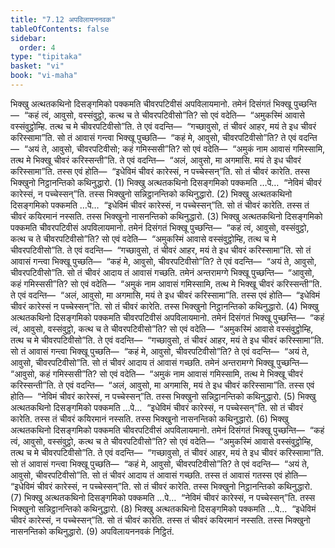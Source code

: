 ```yaml
---
title: "7.12 अपविलायननवक"
tableOfContents: false
sidebar:
  order: 4
type: "tipitaka"
basket: "vi"
book: "vi-maha"
---
```



<DynamicBreadcrumb />

<Division number="321" book="vi-maha">

<Paragraph number="1508" book="vi-maha">
भिक्खु अत्थतकथिनो दिसङ्गमिको पक्कमति चीवरपटिवीसं अपविलायमानो. तमेनं दिसंगतं भिक्खू पुच्छन्ति—  “कहं त्वं, आवुसो, वस्संवुट्ठो, कत्थ च ते चीवरपटिवीसो”ति? सो एवं वदेति—  “अमुकस्मिं आवासे वस्संवुट्ठोम्हि. तत्थ च मे चीवरपटिवीसो”ति. ते एवं वदन्ति—  “गच्छावुसो, तं चीवरं आहर, मयं ते इध चीवरं करिस्सामा”ति. सो तं आवासं गन्त्वा भिक्खू पुच्छति—  “कहं मे, आवुसो, चीवरपटिवीसो”ति? ते एवं वदन्ति—  “अयं ते, आवुसो, चीवरपटिवीसो; कहं गमिस्ससी”ति? सो एवं वदेति—  “अमुकं नाम आवासं गमिस्सामि, तत्थ मे भिक्खू चीवरं करिस्सन्ती”ति. ते एवं वदन्ति—  “अलं, आवुसो, मा अगमासि. मयं ते इध चीवरं करिस्सामा”ति. तस्स एवं होति—  “इधेविमं चीवरं कारेस्सं, न पच्चेस्सन्”ति. सो तं चीवरं कारेति. तस्स भिक्खुनो निट्ठानन्तिको कथिनुद्धारो. (1)
</Paragraph>

<Paragraph number="1509" book="vi-maha">
भिक्खु अत्थतकथिनो दिसङ्गमिको पक्कमति …पे…  “नेविमं चीवरं कारेस्सं, न पच्चेस्सन्”ति. तस्स भिक्खुनो सन्निट्ठानन्तिको कथिनुद्धारो. (2)
</Paragraph>

<Paragraph number="1510" book="vi-maha">
भिक्खु अत्थतकथिनो दिसङ्गमिको पक्कमति …पे…  “इधेविमं चीवरं कारेस्सं, न पच्चेस्सन्”ति. सो तं चीवरं कारेति. तस्स तं चीवरं कयिरमानं नस्सति. तस्स भिक्खुनो नासनन्तिको कथिनुद्धारो. (3)
</Paragraph>

</Division>
<Division number="322" book="vi-maha">

<Paragraph number="1511" book="vi-maha">
भिक्खु अत्थतकथिनो दिसङ्गमिको पक्कमति चीवरपटिवीसं अपविलायमानो. तमेनं दिसंगतं भिक्खू पुच्छन्ति—  “कहं त्वं, आवुसो, वस्संवुट्ठो, कत्थ च ते चीवरपटिवीसो”ति? सो एवं वदेति—  “अमुकस्मिं आवासे वस्संवुट्ठोम्हि, तत्थ च मे चीवरपटिवीसो”ति. ते एवं वदन्ति—  “गच्छावुसो, तं चीवरं आहर, मयं ते इध चीवरं करिस्सामा”ति. सो तं आवासं गन्त्वा भिक्खू पुच्छति—  “कहं मे, आवुसो, चीवरपटिवीसो”ति? ते एवं वदन्ति—  “अयं ते, आवुसो, चीवरपटिवीसो”ति. सो तं चीवरं आदाय तं आवासं गच्छति. तमेनं अन्तरामग्गे भिक्खू पुच्छन्ति—  “आवुसो, कहं गमिस्ससी”ति? सो एवं वदेति—  “अमुकं नाम आवासं गमिस्सामि, तत्थ मे भिक्खू चीवरं करिस्सन्ती”ति. ते एवं वदन्ति—  “अलं, आवुसो, मा अगमासि, मयं ते इध चीवरं करिस्सामा”ति. तस्स एवं होति—  “इधेविमं चीवरं कारेस्सं न पच्चेस्सन्”ति. सो तं चीवरं कारेति. तस्स भिक्खुनो निट्ठानन्तिको कथिनुद्धारो. (4)
</Paragraph>

<Paragraph number="1512" book="vi-maha">
भिक्खु अत्थतकथिनो दिसङ्गमिको पक्कमति चीवरपटिवीसं अपविलायमानो. तमेनं दिसंगतं भिक्खू पुच्छन्ति—  “कहं त्वं, आवुसो, वस्संवुट्ठो, कत्थ च ते चीवरपटिवीसो”ति? सो एवं वदेति—  “अमुकस्मिं आवासे वस्संवुट्ठोम्हि, तत्थ च मे चीवरपटिवीसो”ति. ते एवं वदन्ति—  “गच्छावुसो, तं चीवरं आहर, मयं ते इध चीवरं करिस्सामा”ति. सो तं आवासं गन्त्वा भिक्खू पुच्छति—  “कहं मे, आवुसो, चीवरपटिवीसो”ति? ते एवं वदन्ति—  “अयं ते, आवुसो, चीवरपटिवीसो”ति. सो तं चीवरं आदाय तं आवासं गच्छति. तमेनं अन्तरामग्गे भिक्खू पुच्छन्ति—  “आवुसो, कहं गमिस्ससी”ति? सो एवं वदेति—  “अमुकं नाम आवासं गमिस्सामि, तत्थ मे भिक्खू चीवरं करिस्सन्ती”ति. ते एवं वदन्ति—  “अलं, आवुसो, मा अगमासि, मयं ते इध चीवरं करिस्सामा”ति. तस्स एवं होति—  “नेविमं चीवरं कारेस्सं, न पच्चेस्सन्”ति. तस्स भिक्खुनो सन्निट्ठानन्तिको कथिनुद्धारो. (5)
</Paragraph>

<Paragraph number="1513" book="vi-maha">
भिक्खु अत्थतकथिनो दिसङ्गमिको पक्कमति …पे…  “इधेविमं चीवरं कारेस्सं, न पच्चेस्सन्”ति. सो तं चीवरं कारेति. तस्स तं चीवरं कयिरमानं नस्सति. तस्स भिक्खुनो नासनन्तिको कथिनुद्धारो. (6)
</Paragraph>

</Division>
<Division number="323" book="vi-maha">

<Paragraph number="1514" book="vi-maha">
भिक्खु अत्थतकथिनो दिसङ्गमिको पक्कमति चीवरपटिवीसं अपविलायमानो. तमेनं दिसंगतं भिक्खू पुच्छन्ति—  “कहं त्वं, आवुसो, वस्संवुट्ठो, कत्थ च ते चीवरपटिवीसो”ति? सो एवं वदेति—  “अमुकस्मिं आवासे वस्संवुट्ठोम्हि, तत्थ च मे चीवरपटिवीसो”ति. ते एवं वदन्ति—  “गच्छावुसो, तं चीवरं आहर, मयं ते इध चीवरं करिस्सामा”ति. सो तं आवासं गन्त्वा भिक्खू पुच्छति—  “कहं मे, आवुसो, चीवरपटिवीसो”ति? ते एवं वदन्ति—  “अयं ते, आवुसो, चीवरपटिवीसो”ति. सो तं चीवरं आदाय तं आवासं गच्छति. तस्स तं आवासं गतस्स एवं होति—  “इधेविमं चीवरं कारेस्सं, न पच्चेस्सन्”ति. सो तं चीवरं कारेति. तस्स भिक्खुनो निट्ठानन्तिको कथिनुद्धारो. (7)
</Paragraph>

<Paragraph number="1515" book="vi-maha">
भिक्खु अत्थतकथिनो दिसङ्गमिको पक्कमति …पे…  “नेविमं चीवरं कारेस्सं, न पच्चेस्सन्”ति. तस्स भिक्खुनो सन्निट्ठानन्तिको कथिनुद्धारो. (8)
</Paragraph>

<Paragraph number="1516" book="vi-maha">
भिक्खु अत्थतकथिनो दिसङ्गमिको पक्कमति …पे…  “इधेविमं चीवरं कारेस्सं, न पच्चेस्सन्”ति. सो तं चीवरं कारेति. तस्स तं चीवरं कयिरमानं नस्सति. तस्स भिक्खुनो नासनन्तिको कथिनुद्धारो. (9)

</Paragraph>
</Division>

<Paragraph number="1517" type="center" book="vi-maha">
अपविलायननवकं निट्ठितं.
</Paragraph>